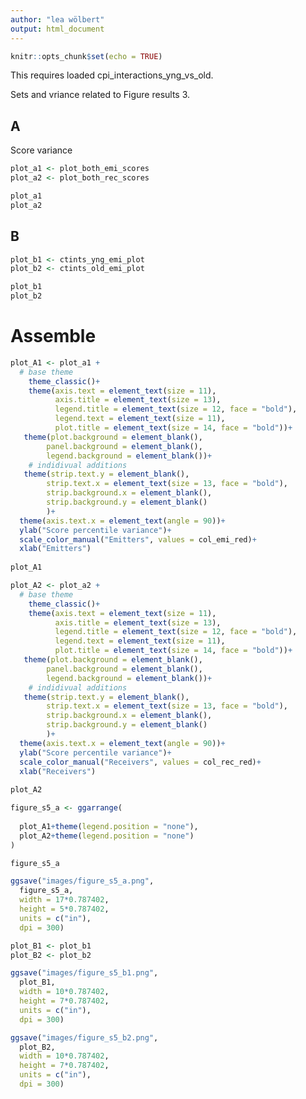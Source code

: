 ---
author: "lea wölbert"
output: html_document
---

```{r setup, include=FALSE}
knitr::opts_chunk$set(echo = TRUE)
```

This requires loaded cpi_interactions_yng_vs_old.

Sets and vriance related to Figure results 3.

## A

Score variance

```{r}

plot_a1 <- plot_both_emi_scores
plot_a2 <- plot_both_rec_scores

plot_a1
plot_a2

```

## B

```{r}

plot_b1 <- ctints_yng_emi_plot
plot_b2 <- ctints_old_emi_plot

plot_b1
plot_b2

```

# Assemble

```{r}

plot_A1 <- plot_a1 +
  # base theme
    theme_classic()+
    theme(axis.text = element_text(size = 11),
          axis.title = element_text(size = 13),
          legend.title = element_text(size = 12, face = "bold"),
          legend.text = element_text(size = 11),
          plot.title = element_text(size = 14, face = "bold"))+
   theme(plot.background = element_blank(),
        panel.background = element_blank(),
        legend.background = element_blank())+
    # indidivual additions
   theme(strip.text.y = element_blank(),
        strip.text.x = element_text(size = 13, face = "bold"),
        strip.background.x = element_blank(),
        strip.background.y = element_blank()
        )+
  theme(axis.text.x = element_text(angle = 90))+
  ylab("Score percentile variance")+
  scale_color_manual("Emitters", values = col_emi_red)+
  xlab("Emitters")
  
plot_A1

```

```{r}

plot_A2 <- plot_a2 +
  # base theme
    theme_classic()+
    theme(axis.text = element_text(size = 11),
          axis.title = element_text(size = 13),
          legend.title = element_text(size = 12, face = "bold"),
          legend.text = element_text(size = 11),
          plot.title = element_text(size = 14, face = "bold"))+
   theme(plot.background = element_blank(),
        panel.background = element_blank(),
        legend.background = element_blank())+
    # indidivual additions
   theme(strip.text.y = element_blank(),
        strip.text.x = element_text(size = 13, face = "bold"),
        strip.background.x = element_blank(),
        strip.background.y = element_blank()
        )+
  theme(axis.text.x = element_text(angle = 90))+
  ylab("Score percentile variance")+
  scale_color_manual("Receivers", values = col_rec_red)+
  xlab("Receivers")
  
plot_A2

```

```{r}

figure_s5_a <- ggarrange(
  
  plot_A1+theme(legend.position = "none"),
  plot_A2+theme(legend.position = "none")
)

figure_s5_a

ggsave("images/figure_s5_a.png",
  figure_s5_a,
  width = 17*0.787402,
  height = 5*0.787402,
  units = c("in"),
  dpi = 300)

```

```{r}

plot_B1 <- plot_b1
plot_B2 <- plot_b2

ggsave("images/figure_s5_b1.png",
  plot_B1,
  width = 10*0.787402,
  height = 7*0.787402,
  units = c("in"),
  dpi = 300)

ggsave("images/figure_s5_b2.png",
  plot_B2,
  width = 10*0.787402,
  height = 7*0.787402,
  units = c("in"),
  dpi = 300)


```

